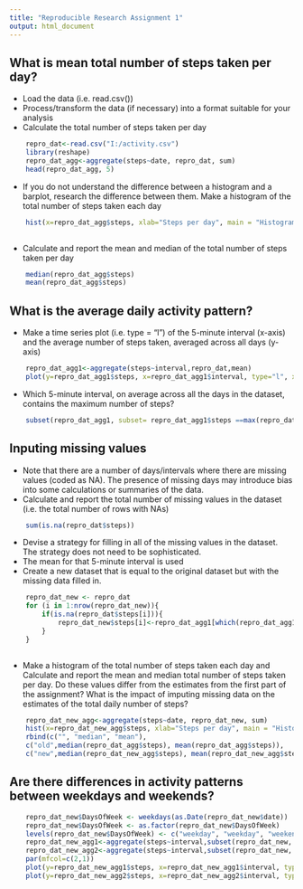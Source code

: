 ```yaml
---
title: "Reproducible Research Assignment 1"
output: html_document
---
```


## What is mean total number of steps taken per day?
* Load the data (i.e. read.csv())
* Process/transform the data (if necessary) into a format suitable for your analysis
* Calculate the total number of steps taken per day

```r
    repro_dat<-read.csv("I:/activity.csv")
    library(reshape)
    repro_dat_agg<-aggregate(steps~date, repro_dat, sum)
    head(repro_dat_agg, 5)
```

* If you do not understand the difference between a histogram and a barplot, research the difference between them. Make a histogram of the total number of steps taken each day
```r
    hist(x=repro_dat_agg$steps, xlab="Steps per day", main = "Histogram", breaks = 10)
        
```

* Calculate and report the mean and median of the total number of steps taken per day
```r
    median(repro_dat_agg$steps)
    mean(repro_dat_agg$steps)    
```

## What is the average daily activity pattern?
* Make a time series plot (i.e. type = "l") of the 5-minute interval (x-axis) and the average number of steps taken, averaged across all days (y-axis)
```r
    repro_dat_agg1<-aggregate(steps~interval,repro_dat,mean)
    plot(y=repro_dat_agg1$steps, x=repro_dat_agg1$interval, type="l", xlab = "Time (5 min intervals)", ylab="Averge Steps")
```


* Which 5-minute interval, on average across all the days in the dataset, contains the maximum number of steps?
```r
    subset(repro_dat_agg1, subset= repro_dat_agg1$steps ==max(repro_dat_agg1$steps))

```

## Inputing missing values
* Note that there are a number of days/intervals where there are missing values (coded as NA). The presence of missing days may introduce bias into some calculations or summaries of the data.
* Calculate and report the total number of missing values in the dataset (i.e. the total number of rows with NAs)
```r
    sum(is.na(repro_dat$steps))
```

* Devise a strategy for filling in all of the missing values in the dataset. The strategy does not need to be sophisticated. 
* The mean for that 5-minute interval is used
* Create a new dataset that is equal to the original dataset but with the missing data filled in.

```r
    repro_dat_new <- repro_dat
    for (i in 1:nrow(repro_dat_new)){
        if(is.na(repro_dat$steps[i])){
            repro_dat_new$steps[i]<-repro_dat_agg1[which(repro_dat_agg1$interval == 0),]$step
        }
    }
           
```    


* Make a histogram of the total number of steps taken each day and Calculate and report the mean and median total number of steps taken per day. Do these values differ from the estimates from the first part of the assignment? What is the impact of imputing missing data on the estimates of the total daily number of steps?
```r
    repro_dat_new_agg<-aggregate(steps~date, repro_dat_new, sum)
    hist(x=repro_dat_new_agg$steps, xlab="Steps per day", main = "Histogram with NA's filled in", breaks = 10)
    rbind(c("", "median", "mean"),
    c("old",median(repro_dat_agg$steps), mean(repro_dat_agg$steps)),
    c("new",median(repro_dat_new_agg$steps), mean(repro_dat_new_agg$steps)))
```

## Are there differences in activity patterns between weekdays and weekends?
```r
    repro_dat_new$DaysOfWeek <- weekdays(as.Date(repro_dat_new$date))
    repro_dat_new$DaysOfWeek <- as.factor(repro_dat_new$DaysOfWeek)
    levels(repro_dat_new$DaysOfWeek) <- c("weekday", "weekday", "weekend", "weekend", "weekday", "weekday", "weekday")
    repro_dat_new_agg1<-aggregate(steps~interval,subset(repro_dat_new, subset= repro_dat_new$DaysOfWeek=="weekday"),mean)
    repro_dat_new_agg2<-aggregate(steps~interval,subset(repro_dat_new, subset= repro_dat_new$DaysOfWeek=="weekend"),mean)
    par(mfcol=c(2,1))
    plot(y=repro_dat_new_agg1$steps, x=repro_dat_new_agg1$interval, type="l", xlab = "Time (5 min intervals)", ylab="Averge Steps", main="Weekday Activity")
    plot(y=repro_dat_new_agg2$steps, x=repro_dat_new_agg2$interval, type="l", xlab = "Time (5 min intervals)", ylab="Averge Steps", main="Weekend Activity")
```
